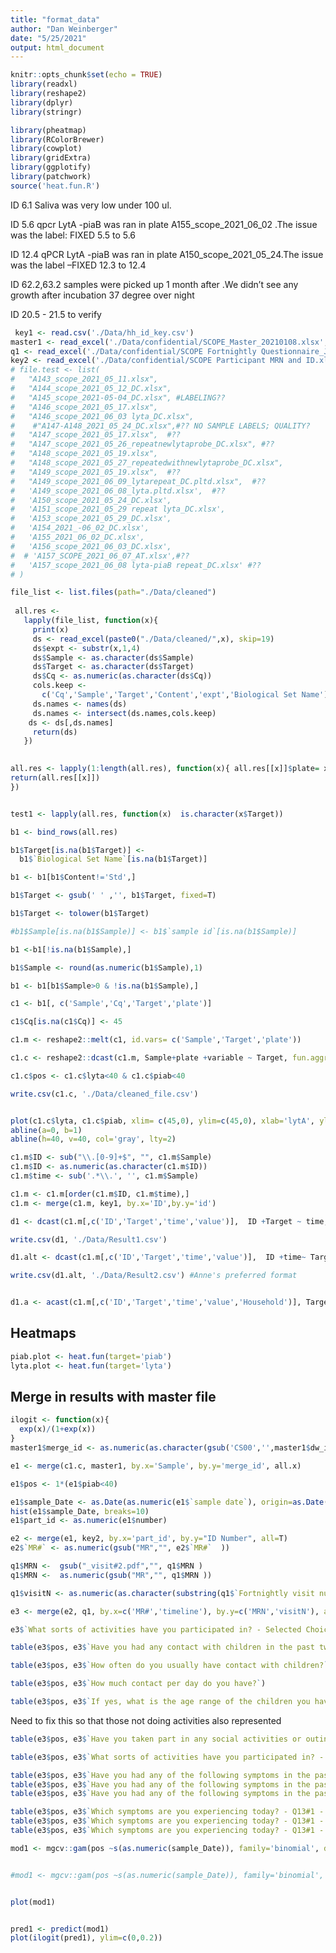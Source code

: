 ```yaml
---
title: "format_data"
author: "Dan Weinberger"
date: "5/25/2021"
output: html_document
---
```


```r
knitr::opts_chunk$set(echo = TRUE)
library(readxl)
library(reshape2)
library(dplyr)
library(stringr)

library(pheatmap)
library(RColorBrewer)
library(cowplot)
library(gridExtra)
library(ggplotify)
library(patchwork)
source('heat.fun.R')

```


ID 6.1 Saliva was very low under 100 ul.

ID 5.6 qpcr LytA -piaB was ran in plate A155_scope_2021_06_02 .The issue was the label: FIXED 5.5 to 5.6

ID 12.4 qPCR LytA -piaB was ran in plate A150_scope_2021_05_24.The issue was the label --FIXED 12.3 to 12.4

ID 62.2,63.2 samples were picked up 1 month after .We didn’t see any growth after incubation 37 degree over night 

ID 20.5 - 21.5 to verify


```r
 key1 <- read.csv('./Data/hh_id_key.csv')
master1 <- read_excel('./Data/confidential/SCOPE_Master_20210108.xlsx', sheet='COM SAL')
q1 <- read_excel('./Data/confidential/SCOPE Fortnightly Questionnaire_July 16, 2021_12.45.xlsx')
key2 <- read_excel('./Data/confidential/SCOPE Participant MRN and ID.xlsx', skip=1)
# file.test <- list(
#   "A143_scope_2021_05_11.xlsx",
#   "A144_scope_2021_05_12_DC.xlsx",
#   "A145_scope_2021-05-04_DC.xlsx", #LABELING??
#   "A146_scope_2021_05_17.xlsx",
#   "A146_scope_2021_06_03 lyta_DC.xlsx",
#    #"A147-A148_2021_05_24_DC.xlsx",#?? NO SAMPLE LABELS; QUALITY?
#   "A147_scope_2021_05_17.xlsx",  #??
#   "A147_scope_2021_05_26_repeatnewlytaprobe_DC.xlsx", #??
#   "A148_scope_2021_05_19.xlsx",
#   "A148_scope_2021_05_27_repeatedwithnewlytaprobe_DC.xlsx",
#   "A149_scope_2021_05_19.xlsx",  #??
#   "A149_scope_2021_06_09_lytarepeat_DC.pltd.xlsx",  #??
#   'A149_scope_2021_06_08_lyta.pltd.xlsx',  #??
#   'A150_scope_2021_05_24_DC.xlsx',
#   'A151_scope_2021_05_29 repeat lyta_DC.xlsx',
#   'A153_scope_2021_05_29_DC.xlsx',
#   'A154_2021_-06_02_DC.xlsx',
#   'A155_2021_06_02_DC.xlsx',
#   'A156_scope_2021_06_03_DC.xlsx',
#  # 'A157_SCOPE_2021_06_07_AT.xlsx',#??
#   'A157_scope_2021_06_08 lyta-piaB repeat_DC.xlsx' #??
# )

file_list <- list.files(path="./Data/cleaned")
  
 all.res <-
   lapply(file_list, function(x){
     print(x)
     ds <- read_excel(paste0("./Data/cleaned/",x), skip=19)
     ds$expt <- substr(x,1,4)
     ds$Sample <- as.character(ds$Sample)
     ds$Target <- as.character(ds$Target)
     ds$Cq <- as.numeric(as.character(ds$Cq))
     cols.keep <- 
       c('Cq','Sample','Target','Content','expt','Biological Set Name')
     ds.names <- names(ds)
     ds.names <- intersect(ds.names,cols.keep)
    ds <- ds[,ds.names]
     return(ds)
   })
 

all.res <- lapply(1:length(all.res), function(x){ all.res[[x]]$plate= x 
return(all.res[[x]])
}) 


test1 <- lapply(all.res, function(x)  is.character(x$Target))

b1 <- bind_rows(all.res) 

b1$Target[is.na(b1$Target)] <- 
  b1$`Biological Set Name`[is.na(b1$Target)]

b1 <- b1[b1$Content!='Std',]

b1$Target <- gsub(' ' ,'', b1$Target, fixed=T)

b1$Target <- tolower(b1$Target)

#b1$Sample[is.na(b1$Sample)] <- b1$`sample id`[is.na(b1$Sample)]

b1 <-b1[!is.na(b1$Sample),]

b1$Sample <- round(as.numeric(b1$Sample),1)

b1 <- b1[b1$Sample>0 & !is.na(b1$Sample),]

c1 <- b1[, c('Sample','Cq','Target','plate')]

c1$Cq[is.na(c1$Cq)] <- 45

c1.m <- reshape2::melt(c1, id.vars= c('Sample','Target','plate'))

c1.c <- reshape2::dcast(c1.m, Sample+plate +variable ~ Target, fun.aggregate = min)

c1.c$pos <- c1.c$lyta<40 & c1.c$piab<40

write.csv(c1.c, './Data/cleaned_file.csv')



```

```r
plot(c1.c$lyta, c1.c$piab, xlim= c(45,0), ylim=c(45,0), xlab='lytA', ylab='piaB', bty='l')
abline(a=0, b=1)
abline(h=40, v=40, col='gray', lty=2)
```


```r

c1.m$ID <- sub("\\.[0-9]+$", "", c1.m$Sample)
c1.m$ID <- as.numeric(as.character(c1.m$ID))
c1.m$time <- sub('.*\\.', '', c1.m$Sample)

c1.m <- c1.m[order(c1.m$ID, c1.m$time),]
c1.m <- merge(c1.m, key1, by.x='ID',by.y='id')

d1 <- dcast(c1.m[,c('ID','Target','time','value')],  ID +Target ~ time, fun.aggregate = min, na.rm=T)

write.csv(d1, './Data/Result1.csv')

d1.alt <- dcast(c1.m[,c('ID','Target','time','value')],  ID +time~ Target, fun.aggregate = min, na.rm=T)

write.csv(d1.alt, './Data/Result2.csv') #Anne's preferred format


d1.a <- acast(c1.m[,c('ID','Target','time','value','Household')], Target ~ ID +Household ~ time, fun.aggregate=min, na.rm=T, fill=9999)


```

## Heatmaps
```r
piab.plot <- heat.fun(target='piab')
lyta.plot <- heat.fun(target='lyta')

```

## Merge in results with master file

```r
ilogit <- function(x){
  exp(x)/(1+exp(x))
}
master1$merge_id <- as.numeric(as.character(gsub('CS00','',master1$dw_id_full)))

e1 <- merge(c1.c, master1, by.x='Sample', by.y='merge_id', all.x)

e1$pos <- 1*(e1$piab<40)

e1$sample_Date <- as.Date(as.numeric(e1$`sample date`), origin=as.Date('1899-12-30')) #use excel origin of 12-30-1899
hist(e1$sample_Date, breaks=10)
e1$part_id <- as.numeric(e1$number)

e2 <- merge(e1, key2, by.x='part_id', by.y="ID Number", all=T)
e2$`MR#` <- as.numeric(gsub("MR","", e2$`MR#`  ))

q1$MRN <-  gsub("_visit#2.pdf","", q1$MRN )
q1$MRN <-  as.numeric(gsub("MR","", q1$MRN ))

q1$visitN <- as.numeric(as.character(substring(q1$`Fortnightly visit number:`,2)))

e3 <- merge(e2, q1, by.x=c('MR#','timeline'), by.y=c('MRN','visitN'), all=T)  

e3$`What sorts of activities have you participated in? - Selected Choice`[e3$`Have you taken part in any social activities or outings during the past two weeks?`=='No'] <- 'none'
```

```r
table(e3$pos, e3$`Have you had any contact with children in the past two weeks?`)
```

```r
table(e3$pos, e3$`How often do you usually have contact with children?`)
```

```r
table(e3$pos, e3$`How much contact per day do you have?`)
```

```r
table(e3$pos, e3$`If yes, what is the age range of the children you have had contact with? - Selected Choice`)
```

Need to fix this so that those not doing activities also represented
```r
table(e3$pos, e3$`Have you taken part in any social activities or outings during the past two weeks?`)
```

```r
table(e3$pos, e3$`What sorts of activities have you participated in? - Selected Choice`)
```

```r
table(e3$pos, e3$`Have you had any of the following symptoms in the past two weeks? - Q12#1 - Nasal congestion`)
table(e3$pos, e3$`Have you had any of the following symptoms in the past two weeks? - Q12#1 - Coughing`)
table(e3$pos, e3$`Have you had any of the following symptoms in the past two weeks? - Q12#1 - Running nose`)
```

```r
table(e3$pos, e3$`Which symptoms are you experiencing today? - Q13#1 - Coughing`)
table(e3$pos, e3$`Which symptoms are you experiencing today? - Q13#1 - Running nose`)
table(e3$pos, e3$`Which symptoms are you experiencing today? - Q13#1 - Sore throat`)
```


```r
mod1 <- mgcv::gam(pos ~s(as.numeric(sample_Date)), family='binomial', data=e1, method='REML')


#mod1 <- mgcv::gam(pos ~s(as.numeric(sample_Date)), family='binomial', data=e1 )


plot(mod1)


pred1 <- predict(mod1)
plot(ilogit(pred1), ylim=c(0,0.2))
```













